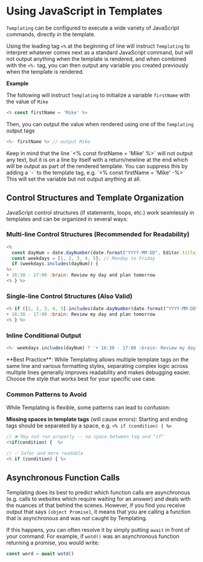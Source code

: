 
# Using JavaScript in Templates

`Templating` can be configured to execute a wide variety of JavaScript commands, directly in the template.

Using the leading tag `<%` at the beginning of line will instruct `Templating` to interpret whatever comes next as a standard JavaScript command, but will not output anything when the template is rendered, and when combined with the `<%-` tag, you can then output any variable you created previously when the template is rendered.

**Example**

The following will instruct `Templating` to initialize a variable `firstName` with the value of `Mike`

```javascript
<% const firstName = 'Mike' %>
```

Then, you can output the value when rendered using one of the `Templating` output tags

```javascript
<%- firstName %> // output Mike
```

<Callout type="info">
Keep in mind that the line `<% const firstName = 'Mike' %>` will not output any text, but it is on a line by itself with a return/newline at the end which will be output as part of the rendered template. You can suppress this by adding a `-` to the template tag, e.g. `<% const firstName = 'Mike' -%>` This will set the variable but not output anything at all.
</Callout> 

## Control Structures and Template Organization

JavaScript control structures (if statements, loops, etc.) work seamlessly in templates and can be organized in several ways:

### Multi-line Control Structures (Recommended for Readability)

```javascript
<%
  const dayNum = date.dayNumber(date.format("YYYY-MM-DD", Editor.title));
  const weekdays = [1, 2, 3, 4, 5]; // Monday to Friday
  if (weekdays.includes(dayNum)) {
%>
+ 16:30 - 17:00 :brain: Review my day and plan tomorrow
<% } %>
```

### Single-line Control Structures (Also Valid)

```javascript
<% if ([1, 2, 3, 4, 5].includes(date.dayNumber(date.format("YYYY-MM-DD", Editor.title)))) { %>
+ 16:30 - 17:00 :brain: Review my day and plan tomorrow
<% } %>
```

### Inline Conditional Output

```javascript
<%- weekdays.includes(dayNum) ? '+ 16:30 - 17:00 :brain: Review my day and plan tomorrow' : '' %>
```

<Callout type="info">
**Best Practice**: While Templating allows multiple template tags on the same line and various formatting styles, separating complex logic across multiple lines generally improves readability and makes debugging easier. Choose the style that works best for your specific use case.
</Callout>

### Common Patterns to Avoid

While Templating is flexible, some patterns can lead to confusion:

**Missing spaces in template tags** (will cause errors):
Starting and ending tags should be separated by a space, e.g. `<% if (condition) { %>`
```javascript
// ❌ May not run properly -- no space between tag and "if"
<%if(condition) {  %>

// ✅ Safer and more readable
<% if (condition) { %>
```

## Asynchronous Function Calls

Templating does its best to predict which function calls are asynchronous (e.g. calls to websites which require waiting for an answer) and deals with the nuances of that behind the scenes. However, if you find you receive output that says `[object Promise]`, it means that you are calling a function that is asynchronous and was not caught by Templating. 

If this happens, you can often resolve it by simply putting `await` in front of your command. For example, if `wotd()` was an asynchronous function returning a promise, you would write:

```javascript
const word = await wotd()
``` 